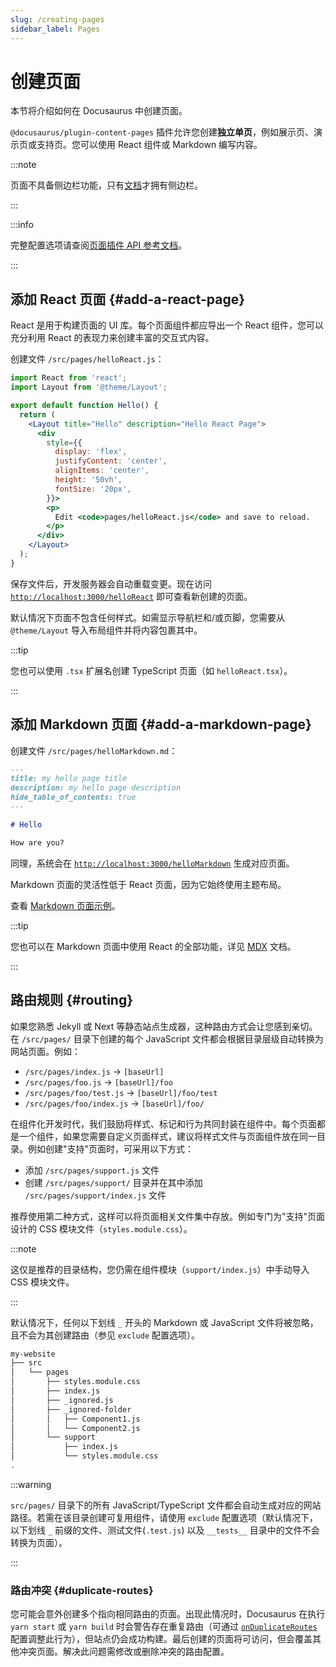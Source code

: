 ```yaml
---
slug: /creating-pages
sidebar_label: Pages
---
```


# 创建页面

本节将介绍如何在 Docusaurus 中创建页面。

`@docusaurus/plugin-content-pages` 插件允许您创建**独立单页**，例如展示页、演示页或支持页。您可以使用 React 组件或 Markdown 编写内容。

:::note

页面不具备侧边栏功能，只有[文档](./docs/docs-introduction.mdx)才拥有侧边栏。

:::

:::info

完整配置选项请查阅[页面插件 API 参考文档](./../api/plugins/plugin-content-pages.mdx)。

:::

## 添加 React 页面 {#add-a-react-page}

React 是用于构建页面的 UI 库。每个页面组件都应导出一个 React 组件，您可以充分利用 React 的表现力来创建丰富的交互式内容。

创建文件 `/src/pages/helloReact.js`：

```jsx title="/src/pages/helloReact.js"
import React from 'react';
import Layout from '@theme/Layout';

export default function Hello() {
  return (
    <Layout title="Hello" description="Hello React Page">
      <div
        style={{
          display: 'flex',
          justifyContent: 'center',
          alignItems: 'center',
          height: '50vh',
          fontSize: '20px',
        }}>
        <p>
          Edit <code>pages/helloReact.js</code> and save to reload.
        </p>
      </div>
    </Layout>
  );
}
```

保存文件后，开发服务器会自动重载变更。现在访问 [`http://localhost:3000/helloReact`](http://localhost:3000/helloReact) 即可查看新创建的页面。

默认情况下页面不包含任何样式。如需显示导航栏和/或页脚，您需要从 `@theme/Layout` 导入布局组件并将内容包裹其中。

:::tip

您也可以使用 `.tsx` 扩展名创建 TypeScript 页面（如 `helloReact.tsx`）。

:::

## 添加 Markdown 页面 {#add-a-markdown-page}

创建文件 `/src/pages/helloMarkdown.md`：

```md title="/src/pages/helloMarkdown.md"
---
title: my hello page title
description: my hello page description
hide_table_of_contents: true
---

# Hello

How are you?
```

同理，系统会在 [`http://localhost:3000/helloMarkdown`](http://localhost:3000/helloMarkdown) 生成对应页面。

Markdown 页面的灵活性低于 React 页面，因为它始终使用主题布局。

查看 [Markdown 页面示例](/examples/markdownPageExample)。

:::tip

您也可以在 Markdown 页面中使用 React 的全部功能，详见 [MDX](https://mdxjs.com/) 文档。

:::

## 路由规则 {#routing}

如果您熟悉 Jekyll 或 Next 等静态站点生成器，这种路由方式会让您感到亲切。在 `/src/pages/` 目录下创建的每个 JavaScript 文件都会根据目录层级自动转换为网站页面。例如：

- `/src/pages/index.js` → `[baseUrl]`
- `/src/pages/foo.js` → `[baseUrl]/foo`
- `/src/pages/foo/test.js` → `[baseUrl]/foo/test`
- `/src/pages/foo/index.js` → `[baseUrl]/foo/`

在组件化开发时代，我们鼓励将样式、标记和行为共同封装在组件中。每个页面都是一个组件，如果您需要自定义页面样式，建议将样式文件与页面组件放在同一目录。例如创建"支持"页面时，可采用以下方式：

- 添加 `/src/pages/support.js` 文件
- 创建 `/src/pages/support/` 目录并在其中添加 `/src/pages/support/index.js` 文件

推荐使用第二种方式，这样可以将页面相关文件集中存放。例如专门为"支持"页面设计的 CSS 模块文件（`styles.module.css`）。

:::note

这仅是推荐的目录结构，您仍需在组件模块（`support/index.js`）中手动导入 CSS 模块文件。

:::

默认情况下，任何以下划线 `_` 开头的 Markdown 或 JavaScript 文件将被忽略，且不会为其创建路由（参见 `exclude` 配置选项）。

```bash
my-website
├── src
│   └── pages
│       ├── styles.module.css
│       ├── index.js
│       ├── _ignored.js
│       ├── _ignored-folder
│       │   ├── Component1.js
│       │   └── Component2.js
│       └── support
│           ├── index.js
│           └── styles.module.css
.
```

:::warning

`src/pages/` 目录下的所有 JavaScript/TypeScript 文件都会自动生成对应的网站路径。若需在该目录创建可复用组件，请使用 `exclude` 配置选项（默认情况下，以下划线 `_` 前缀的文件、测试文件(`.test.js`) 以及 `__tests__` 目录中的文件不会转换为页面）。

:::

### 路由冲突 {#duplicate-routes}

您可能会意外创建多个指向相同路由的页面。出现此情况时，Docusaurus 在执行 `yarn start` 或 `yarn build` 时会警告存在重复路由（可通过 [`onDuplicateRoutes`](../api/docusaurus.config.js.mdx#onDuplicateRoutes) 配置调整此行为），但站点仍会成功构建。最后创建的页面将可访问，但会覆盖其他冲突页面。解决此问题需修改或删除冲突的路由配置。